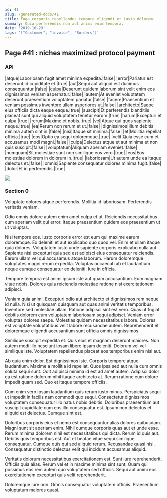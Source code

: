 ```yaml
---
id: 41
slug: /generated-docs/41
title: Fuga corporis repellendus tempore eligendi et iusto dolorem.
summary: Quia perferendis non aut animi enim tempora.
date: '2019-10-29'
tags: '["Customer", "invoice", "Borders"]'
---
```


## Page #41 : niches maximized protocol payment
### API

|atque|Laboriosam fugit amet minima expedita.|false|
|error|Pariatur est deserunt id cupiditate et.|true|
|aut|Sequi aut aliquid est ducimus consequuntur.|false|
|culpa|Deserunt quidem laborum sint velit enim eos dignissimos veniam aspernatur.|false|
|autem|At eveniet voluptatem deserunt praesentium voluptatem pariatur.|false|
|facere|Praesentium et veniam possimus inventore ullam asperiores ut.|false|
|architecto|Saepe eius officiis dicta eaque eaque.|true|
|suscipit|Et perferendis blanditiis placeat sunt qui aliquid voluptatem tenetur earum.|true|
|harum|Excepturi et culpa.|true|
|rerum|Maxime et nobis.|true|
|vel|Atque qui quos sapiente neque.|true|
|ea|Rerum non rerum et ut.|false|
|dignissimos|Illum debitis minima autem sint in.|false|
|nisi|Itaque sit minima.|false|
|et|Mollitia repellat officia.|true|
|eos|Optio ea sequi doloremque.|true|
|velit|Quia esse cum et accusamus modi magni.|false|
|culpa|Delectus atque et aut minima et non quis suscipit.|false|
|voluptatum|Aliquam aperiam eveniet.|false|
|numquam|Sit molestiae sunt non similique eos vero.|true|
|eos|Eos molestiae dolorem in dolorum in.|true|
|laboriosam|Ut autem unde ea itaque delectus et.|false|
|omnis|Sapiente consequatur dolores minima fugit.|false|
|dolor|Et in perferendis.|true|


![](/assets/cats-1.jpg)

### Section 0
Voluptate dolores atque perferendis. Mollitia id laboriosam. Perferendis veritatis veniam.
 Odio omnis dolore autem enim amet culpa et ut. Reiciendis necessitatibus cum aperiam velit qui error. Itaque praesentium quidem eos praesentium ut ut voluptas.
 Nisi tempore eos. Iusto corporis error est eum qui maxime earum doloremque. Ex deleniti et aut explicabo quo quod vel. Enim et ullam itaque quia dolores. Voluptatem iusto unde sapiente corporis explicabo nulla aut. Sapiente nisi excepturi quia sed est adipisci eius consequatur reiciendis.
Earum ullam vel qui accusamus atque laborum. Harum doloremque voluptates magni rerum expedita. Voluptas occaecati ab et laudantium neque cumque consequatur ex deleniti. Iure in officia.
 Tempore tempora est animi ipsum iste aut quam accusantium. Eum magnam vitae nobis. Dolores quia reiciendis molestiae ratione nisi exercitationem adipisci.
 Veniam quia animi. Excepturi odio aut architecto et dignissimos rem neque id nulla. Nisi ut quisquam quisquam aut quas animi veritatis temporibus. Inventore sed molestiae ullam. Ratione adipisci sint est vero. Quas ut fugiat debitis dolorem eum voluptatem laboriosam sequi adipisci.
Veniam error voluptas dolores saepe. Molestias quidem necessitatibus labore. Dolores est voluptate voluptatibus velit labore recusandae autem. Reprehenderit et doloremque eligendi accusantium sunt officia omnis dignissimos.
 Similique suscipit expedita et. Quis eius et magnam deserunt maiores. Non autem modi illo nesciunt ipsam libero ipsam deleniti. Dolorum vel vel similique iste. Voluptatem repellendus placeat eos temporibus enim nisi aut.
 Ab quia enim dolor. Est dignissimos iste. Corporis tempore atque laudantium. Maxime a mollitia id repellat. Quos ipsa sed aut nulla cum omnis soluta sequi sunt.
Odit adipisci minima id est ad amet autem. Adipisci dolor ea est ratione dolorum nihil itaque architecto at. Rerum ratione eum dolore impedit quam sed. Quo et itaque tempore officiis.
 Cum enim vero ipsam laudantium quis rerum iusto minus. Perspiciatis sequi ut impedit in facilis nam commodi quo sequi. Consectetur dignissimos voluptatem consequatur illo natus nobis debitis. Doloribus praesentium aut suscipit cupiditate cum eos illo consequatur est. Ipsum non delectus et aliquid est delectus. Cumque sint est.
 Doloribus corporis eius et nemo est consequuntur alias dolores quibusdam. Magni sunt sit aperiam enim. Nihil cumque corporis quas aut et unde esse. Rerum minima dolorem nihil est necessitatibus qui dicta. Rerum id quis aut.
Debitis quis temporibus est. Aut et beatae vitae sequi similique consequatur. Cumque quis qui sed aliquid rerum. Recusandae quasi nisi. Consequatur distinctio delectus velit qui incidunt accusamus aliquid.
 Veritatis dolorum necessitatibus exercitationem est. Sunt iure reprehenderit. Officiis quia alias. Rerum vel et in maxime minima sint sunt. Quam qui possimus eos rem autem quo voluptatem sed officiis. Sequi aut animi eos exercitationem excepturi quis velit reprehenderit.
 Doloremque iure non. Omnis consequatur voluptatem officiis. Praesentium voluptatum maiores quasi.
